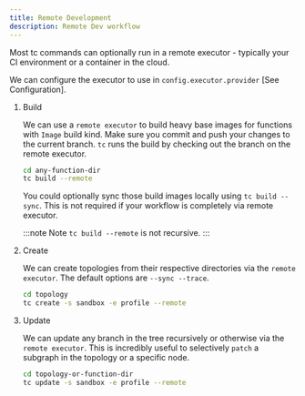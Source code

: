 ```yaml
---
title: Remote Development
description: Remote Dev workflow
---
```



Most tc commands can optionally run in a remote executor - typically your CI environment or a container in the cloud.

We can configure the executor to use in `config.executor.provider` [See Configuration].


<Steps>

1. Build

   We can use a `remote executor` to build heavy base images for functions with `Image` build kind. Make sure you commit and push your changes to the current branch. `tc` runs the build by checking out the branch on the remote executor.

   ```sh
   cd any-function-dir
   tc build --remote
   ```
   You could optionally sync those build images locally using `tc build --sync`. This is not required if your workflow is completely via remote executor.

   :::note
   Note `tc build --remote` is not recursive.
   :::

2. Create

   We can create topologies from their respective directories via the `remote executor`. The default options are `--sync --trace`.

   ```sh
   cd topology
   tc create -s sandbox -e profile --remote
   ```

3. Update

   We can update any branch in the tree recursively or otherwise via the `remote executor`. This is incredibly useful to selectively `patch` a subgraph in the topology or a specific node.

   ```sh
   cd topology-or-function-dir
   tc update -s sandbox -e profile --remote
   ```

</Steps>